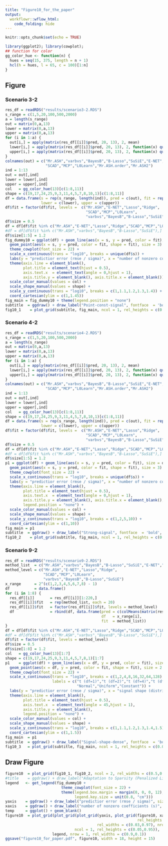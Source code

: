 ```yaml
---
title: "Figure10_for_the_paper"
output:
  workflowr::wflow_html:
    code_folding: hide
---
```


```r
knitr::opts_chunk$set(echo = TRUE)
```

```r
library(ggplot2); library(cowplot);
## function for color
gg_color_hue <- function(n) {
  hues = seq(15, 375, length = n + 1)
  hcl(h = hues, l = 65, c = 100)[1:n]
}
```

## Figure

### Scenario 3-2

```r
res_df = readRDS("results/scenario3-2.RDS")
s_range = c(1,5,20,100,500,2000)
a = length(s_range)
out = matrix(0,a,13)
lower = matrix(0,a,13)
upper = matrix(0,a,13)
for (i in 1:a) {
  out[i,] = apply(matrix(res_df[[i]]$pred, 20, 13), 2, mean)
  lower[i,] = apply(matrix(res_df[[i]]$pred, 20, 13), 2, function(x) quantile(x, probs = 0.1))
  upper[i,] = apply(matrix(res_df[[i]]$pred, 20, 13), 2, function(x) quantile(x, probs = 0.9))
}
colnames(out) = c("Mr.ASH","varbvs","BayesB","B-Lasso","SuSiE","E-NET","Lasso","Ridge",
                  "SCAD","MCP","L0Learn","Mr.ASH.order","Mr.ASH2")
ind = 1:13
out = out[,ind]
lower = lower[,ind]
upper = upper[,ind]
col   = gg_color_hue(13)[c(1:8,11)]
shape = c(19,17,24,25,9,3,11,4,5,7,8,10,1)[c(1:8,11)]
df = data.frame(s = rep(s_range, length(ind)), pred = c(out), fit = rep(colnames(out), each = a),
                lower = c(lower), upper = c(upper))
df$fit = factor(df$fit, levels =  c("Mr.ASH","E-NET","Lasso","Ridge",
                                    "SCAD","MCP","L0Learn",
                                    "varbvs","BayesB","B-Lasso","SuSiE","Mr.ASH.order","Mr.ASH.vanilla"))
df$size = 0.5
df = df[df$fit %in% c("Mr.ASH","E-NET","Lasso","Ridge","SCAD","MCP","L0Learn"),]
#df = df[df$fit %in% c("Mr.ASH","varbvs","BayesB","B-Lasso","SuSiE"),]
df$size[1:5] = 1.2
fig_dummy10 = ggplot(df) + geom_line(aes(x = s, y = pred, color = fit), size = df$size) +
  geom_point(aes(x = s, y = pred, color = fit, shape = fit), size = 3) +
  theme_cowplot(font_size = 22) +
  scale_x_continuous(trans = "log10", breaks = unique(df$s)) +
  labs(y = "predictior error (rmse / sigma)", x = "number of nonzero coefficients (s)") +
  theme(axis.line = element_blank(),
        plot.title = element_text(hjust = 0.5),
        axis.text.x  = element_text(angle = 0,hjust = 1),
        axis.title.y = element_blank(), axis.title.x = element_blank()) +
  scale_color_manual(values = col) +
  scale_shape_manual(values = shape) +
  scale_y_continuous(trans = "log10", breaks = c(1,1.1,1.2,1.3,1.4)) +
  coord_cartesian(ylim = c(1,1.45))
fig_main = fig_dummy10 + theme(legend.position = "none")
subtitle  = ggdraw() + draw_label("Point-const-signal", fontface  = 'bold', size = 22)  
fig10_1    = plot_grid(subtitle, fig_main, ncol = 1, rel_heights = c(0.08,0.92))
```

### Scenario 4-2

```r
res_df = readRDS("results/scenario4-2.RDS")
s_range = c(1,5,20,100,500,2000)
a = length(s_range)
out = matrix(0,a,13)
lower = matrix(0,a,13)
upper = matrix(0,a,13)
for (i in 1:a) {
  out[i,] = apply(matrix(res_df[[i]]$pred, 20, 13), 2, mean)
  lower[i,] = apply(matrix(res_df[[i]]$pred, 20, 13), 2, function(x) quantile(x, probs = 0.1))
  upper[i,] = apply(matrix(res_df[[i]]$pred, 20, 13), 2, function(x) quantile(x, probs = 0.9))
}
colnames(out) = c("Mr.ASH","varbvs","BayesB","B-Lasso","SuSiE","E-NET","Lasso","Ridge",
                  "SCAD","MCP","L0Learn","Mr.ASH.order","Mr.ASH2")
ind = 1:13
out = out[,ind]
lower = lower[,ind]
upper = upper[,ind]
col   = gg_color_hue(13)[c(1:8,11)]
shape = c(19,17,24,25,9,3,11,4,5,7,8,10,1)[c(1:8,11)]
df = data.frame(s = rep(s_range, length(ind)), pred = c(out), fit = rep(colnames(out), each = a),
                lower = c(lower), upper = c(upper))
df$fit = factor(df$fit, levels =  c("Mr.ASH","E-NET","Lasso","Ridge",
                                    "SCAD","MCP","L0Learn",
                                    "varbvs","BayesB","B-Lasso","SuSiE","Mr.ASH.order","Mr.ASH.vanilla"))
df$size = 0.5
df = df[df$fit %in% c("Mr.ASH","E-NET","Lasso","Ridge","SCAD","MCP","L0Learn"),]
#df = df[df$fit %in% c("Mr.ASH","varbvs","BayesB","B-Lasso","SuSiE"),]
df$size[1:5] = 1.2
p1 = ggplot(df) + geom_line(aes(x = s, y = pred, color = fit), size = df$size) +
  geom_point(aes(x = s, y = pred, color = fit, shape = fit), size = 3) +
  theme_cowplot(font_size = 22) +
  scale_x_continuous(trans = "log10", breaks = unique(df$s)) +
  labs(y = "predictior error (rmse / sigma)", x = "number of nonzero coefficients (s)") +
  theme(axis.line = element_blank(),
        plot.title = element_text(hjust = 0.5),
        axis.text.x  = element_text(angle = 0,hjust = 1),
        axis.title.y = element_blank(), axis.title.x = element_blank(),
        legend.position = "none") +
  scale_color_manual(values = col) +
  scale_shape_manual(values = shape) +
  scale_y_continuous(trans = "log10", breaks = c(1,2,5,10)) +
  coord_cartesian(ylim = c(1,10))
fig_main = p1
subtitle  = ggdraw() + draw_label("Strong-signal", fontface  = 'bold', size = 22)  
fig10_2    = plot_grid(subtitle, fig_main, ncol = 1, rel_heights = c(0.08,0.92))
```

### Scenario 9-2

```r
res_df = readRDS("results/scenario9-2.RDS")
method_list  = c("Mr.ASH","varbvs","BayesB","B-Lasso","SuSiE","E-NET","Lasso","Ridge","SCAD","MCP","L0Learn")
method_level = c("Mr.ASH","E-NET","Lasso","Ridge",
                 "SCAD","MCP","L0Learn",
                 "varbvs","BayesB","B-Lasso","SuSiE")
x_range      = 2^(c(1,2,3,4,5,6,7,8) - 1)
df           = data.frame()
for (i in 1:8) {
  res_df[[i]]       = res_df[[i]][1:220,]
  res_df[[i]]$fit   = rep(method_list, each = 20)
  res_df[[i]]$fit   = factor(res_df[[i]]$fit, levels = method_level)
  df                = rbind(df, data.frame(pred = c(colMeans(matrix(res_df[[i]]$pred, 20, 11))),
                                           df   = x_range[i],
                                           fit  = method_list))
}
df = df[df$fit %in% c("Mr.ASH","E-NET","Lasso","Ridge","SCAD","MCP","L0Learn"),]
#df = df[df$fit %in% c("Mr.ASH","varbvs","BayesB","B-Lasso","SuSiE"),]
df$fit = factor(df$fit, levels = method_level)
df$size = 0.5
df$size[1:8] = 1.2
col   = gg_color_hue(13)[1:7]
shape = c(19,17,24,25,9,3,11,4,5,7,8,1)[1:7]
p1    = ggplot(df) + geom_line(aes(x = df, y = pred, color = fit), size = df$size) +
  geom_point(aes(x = df, y = pred, color = fit, shape = fit), size = 2.5) +
  theme_cowplot(font_size = 22) +
  scale_x_continuous(trans = "log10", breaks = c(1,2,4,8,16,32,64,128),
                     labels = c("t (df=1)","t (df=2)","t (df=4)","t (df=8)","Laplace",
                                "Normal","Uniform","Constant")) +
  labs(y = "predictior error (rmse / sigma)", x = "signal shape (distribution of nonzero coefficients)") +
  theme(axis.line = element_blank(),
        plot.title = element_text(hjust = 0.5),
        axis.text.x  = element_text(angle = 45,hjust = 1),
        axis.title.y = element_blank(),
        legend.position = "none") +
  scale_color_manual(values = col) +
  scale_shape_manual(values = shape) +
  scale_y_continuous(trans = "log10", breaks = c(1,1.1,1.2,1.3,1.4,1.5)) +
  coord_cartesian(ylim = c(1,1.5))
fig_main  = p1
subtitle  = ggdraw() + draw_label("Signal-shape-dense", fontface  = 'bold', size = 22)  
fig10_3   = plot_grid(subtitle, fig_main, ncol = 1, rel_heights = c(0.08,0.92))
```

## Draw Figure

```r
figure10  = plot_grid(fig10_1, fig10_2, ncol = 2, rel_widths = c(0.5,0.5))
#title    = ggdraw() + draw_label("Adaptation to Sparsity (Penalized Linear Regression)", fontface = 'bold', size = 22)
legend   <- get_legend(fig_dummy10 +
                         theme_cowplot(font_size = 22) +
                         theme(legend.box.margin = margin(0, 0, 0, 12),
                               legend.key.size = unit(0.8, "cm")))
yaxis    = ggdraw() + draw_label("predictior error (rmse / sigma)", size = 25, angle = 90)
xaxis    = ggdraw() + draw_label("number of nonzero coefficients (s)", size = 25, angle = 0)
temp     = ggplot() + geom_blank()
figure10  = plot_grid(plot_grid(plot_grid(yaxis, plot_grid(figure10, xaxis, plot_grid(fig10_3, temp, ncol = 2), 
                                                           rel_heights = c(0.47,0.03,0.5), ncol = 1),
                                         rel_widths = c(0.03,0.97), nrow = 1),
                               ncol = 1, rel_heights = c(0.05,0.95)),
                     legend, nrow = 1, rel_widths = c(0.9,0.1))
ggsave("figure10_for_paper.pdf", figure10, width = 18, height = 15)
```

